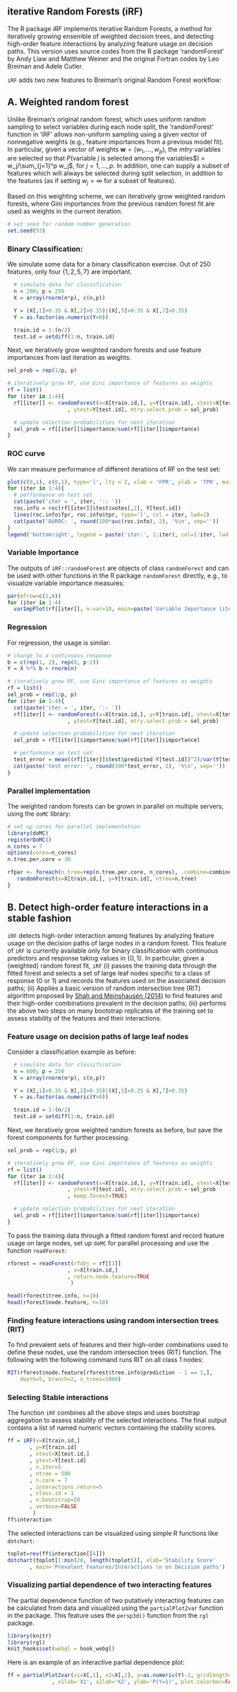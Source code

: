 ## iterative Random Forests (iRF)

The R package *iRF* implements iterative Random Forests, a method for iteratively growing ensemble of weighted decision trees, and detecting high-order feature interactions by analyzing feature usage on decision paths. This version uses source codes from the R package 'randomForest' by Andy Liaw and Matthew Weiner and the original Fortran codes by Leo Breiman and Adele Cutler.

`iRF` adds two new features to Breiman's original Random Forest workflow:

##  A. Weighted random forest

Unlike Breiman's original random forest, which uses uniform random sampling to select \texttt{mtry} variables during each node split, the 'randomForest' function in 'iRF' allows non-uniform sampling using a given vector of nonnegative weights (e.g., feature importances from a previous model fit). In particular, given a vector of weights $\mathbf{w} = (w_1, \ldots, w_p)$, the $mtry$ variables are selected so that $P($variable $j$ is selected among the \texttt{mtry} variables$) = w_j/\sum_{j=1}^p w_j$, for $j = 1, \ldots, p$. In addition, one can supply a subset of features which will always be selected during split selection, in addition to the \texttt{mtry} features (as if setting $w_j = \infty$ for a subset of features).

Based on this weighting scheme, we can iteratively grow weighted random forests, where Gini importances from the previous random forest fit are used as weights in the current iteration.

```r
# set seed for random number generation
set.seed(53)                           
```
### Binary Classification:
We simulate some data for a binary classification exercise. Out of $250$ features, only four $\{1, 2, 5, 7\}$ are important.
```r
  # simulate data for classification
  n = 200; p = 250
  X = array(rnorm(n*p), c(n,p))

  Y = (X[,1]>0.35 & X[,2]>0.35)|(X[,5]>0.35 & X[,7]>0.35)
  Y = as.factor(as.numeric(Y>0))

  train.id = 1:(n/2)
  test.id = setdiff(1:n, train.id)
```
Next, we iteratively grow weighted random forests and use feature importances from last iteration as weights.
```r
sel_prob = rep(1/p, p)

# iteratively grow RF, use Gini importance of features as weights
rf = list()
for (iter in 1:4){
  rf[[iter]] <- randomForest(x=X[train.id,], y=Y[train.id], xtest=X[test.id,]
                   , ytest=Y[test.id], mtry.select.prob = sel_prob)

  # update selection probabilities for next iteration
  sel_prob = rf[[iter]]$importance/sum(rf[[iter]]$importance)
}
```
### ROC curve
We can measure performance of different iterations of RF on the test set:
```r
plot(c(0,1), c(0,1), type='l', lty = 2, xlab = 'FPR', ylab = 'TPR', main='ROC Curve')
for (iter in 1:4){
  # performance on test set
  cat(paste('iter = ', iter, ':: '))
  roc.info = roc(rf[[iter]]$test$votes[,2], Y[test.id])
  lines(roc.info$fpr, roc.info$tpr, type='l', col = iter, lwd=2)
  cat(paste('AUROC: ', round(100*auc(roc.info), 2), '%\n', sep=''))
} 
legend('bottomright', legend = paste('iter:', 1:iter), col=1:iter, lwd = 2, bty = 'n')
```

### Variable Importance
The outputs  of `iRF::randomForest` are objects of class `randomForest` and can be used with other functions in the R package `randomForest` directly, e.g., to visualize variable importance measures:

```r
par(mfrow=c(1,4))
for (iter in 1:4)
  varImpPlot(rf[[iter]], n.var=10, main=paste('Variable Importance (iter:', iter, ')'))
```


### Regression

For regression, the usage is similar:

```r
# change to a continuous response
b = c(rep(1, 2), rep(0, p-2))
Y = X %*% b + rnorm(n)

# iteratively grow RF, use Gini importance of features as weights
rf = list()
sel_prob = rep(1/p, p)
for (iter in 1:4){
  cat(paste('iter = ', iter, ':: '))
  rf[[iter]] <- randomForest(x=X[train.id,], y=Y[train.id], xtest=X[test.id,]
                   , ytest=Y[test.id], mtry.select.prob = sel_prob)

  # update selection probabilities for next iteration
  sel_prob = rf[[iter]]$importance/sum(rf[[iter]]$importance)

  # performance on test set
  test_error = mean((rf[[iter]]$test$predicted-Y[test.id])^2)/var(Y[test.id])
  cat(paste('test error: ', round(100*test_error, 2), '%\n', sep=''))
}
```

### Parallel implementation
The weighted random forests can be grown in parallel on multiple servers, using the `doMC` library:
```r
# set up cores for parallel implementation
library(doMC)
registerDoMC()
n_cores = 7
options(cores=n_cores)
n.tree.per.core = 30

rfpar <- foreach(n.tree=rep(n.tree.per.core, n_cores), .combine=combine, .multicombine=TRUE)%dopar%{
   randomForest(x=X[train.id,], y=Y[train.id], ntree=n.tree)
}


```

## B. Detect high-order feature interactions in a stable fashion

`iRF` detects high-order interaction among features by analyzing feature usage on the decision paths of large nodes in a random forest. This feature of `iRF` is currently available only for binary classification with continuous predictors and response taking values in $\{0,1\}$. In particular, given a (weighted) random forest fit, `iRF` (i) passes the training data through the fitted forest and selects a set of large leaf nodes specific to a class of response (0 or 1) and records the features used on the associated decision paths; (ii) Applies a basic version of random intersection tree (RIT) algorithm proposed by [Shah and Meinshausen (2014)](http://jmlr.org/papers/v15/shah14a.html) to find features and their high-order combinations prevalent in the decision paths; (iii) performs the above two steps on many bootstrap replicates of the training set to assess stability of the features and their interactions. 

### Feature usage on decision paths of large leaf nodes
Consider a classification example as before:

```r
  # simulate data for classification
  n = 600; p = 250
  X = array(rnorm(n*p), c(n,p))

  Y = (X[,1]>0.35 & X[,2]>0.35)|(X[,5]>0.35 & X[,7]>0.35)
  Y = as.factor(as.numeric(Y>0))

  train.id = 1:(n/2)
  test.id = setdiff(1:n, train.id)
```
Next, we iteratively grow weighted random forests as before, but save the forest components for further processing.

```r
sel_prob = rep(1/p, p)

# iteratively grow RF, use Gini importance of features as weights
rf = list()
for (iter in 1:4){
  rf[[iter]] <- randomForest(x=X[train.id,], y=Y[train.id], xtest=X[test.id,]
                   , ytest=Y[test.id], mtry.select.prob = sel_prob
                   , keep.forest=TRUE)

  # update selection probabilities for next iteration
  sel_prob = rf[[iter]]$importance/sum(rf[[iter]]$importance)
}
```

To pass the training data through a fitted random forest and record feature usage on large nodes, set up `doMC` for parallel processing and use the function `readForest`:

```r
rforest = readForest(rfobj = rf[[3]]
                   , x=X[train.id,]
                   , return.node.feature=TRUE
                    )

head(rforest$tree.info, n=10)
head(rforest$node.feature, n=10)
```


### Finding feature interactions using random intersection trees (RIT)

To find prevalent sets of features and their high-order combinations used to define these nodes, use the random intersection trees (RIT) function. The following  with the following command runs RIT on all class 1 nodes:

```r
RIT(rforest$node.feature[rforest$tree.info$prediction - 1 == 1,], 
    depth=5, branch=2, n_trees=1000)
```

### Selecting Stable interactions

The function `iRF` combines all the above steps and uses bootstrap aggregation to assess stability of the selected interactions. The final output contains a list of named numeric vectors containing the stability scores. 

```r
ff = iRF(x=X[train.id,]
       , y=Y[train.id]
       , xtest=X[test.id,]
       , ytest=Y[test.id]
       , n.iter=5
       , ntree = 500
       , n.core = 7
       , interactions.return=5
       , class.id = 1
       , n.bootstrap=20
       , verbose=FALSE
        )
ff$interaction
```

The selected interactions can be visualized using simple R functions like `dotchart`:

```r
toplot=rev(ff$interaction[[4]])
dotchart(toplot[1:min(20, length(toplot))], xlab='Stability Score'
       , main='Prevalent Features/Interactions \n on Decision paths')
```

### Visualizing partial dependence of two interacting features

The partial dependence function of two putatively interacting features can be calculated from data and visualized using the `partialPlot2var` function in the package. This feature uses the `persp3d()` function from the `rgl` package.

```r
library(knitr)
library(rgl)
knit_hooks$set(webgl = hook_webgl)
```
Here is an example of an interactive partial dependence plot:

```r
ff = partialPlot2var(x1=X[,1], x2=X[,2], y=as.numeric(Y)-1, gridlength=6
              , x1lab='X1', x2lab='X2', ylab='P(Y=1)', plot.colorbar=FALSE)

```


 



